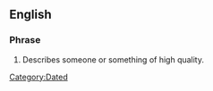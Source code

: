 ==English==

===Phrase===
{{infl|en|phrase}}

# {{dated}} Describes someone or something of high quality.

[[Category:Dated]]